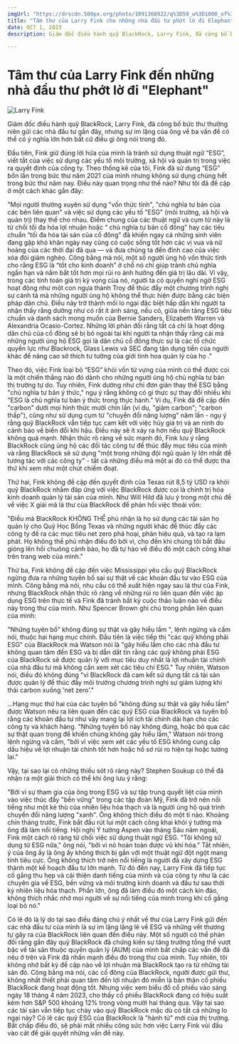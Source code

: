 ```yaml
---
imgUrl: "https://drscdn.500px.org/photo/1091368922/q%3D50_w%3D1000_of%3D1/v2?sig=51e374fe1af458e253fbaa56b3240e2a16fb9b14348e45cfb36b9c7f04d97859"
title: "Tâm thư của Larry Fink cho những nhà đầu tư phớt lờ đi Elephant "
date: OCT 1, 2023
description: Giám đốc điều hành quỹ BlackRock, Larry Fink, đã công bố bức thư thường niên gửi các nhà đầu tư gần đây, nhưng sự im lặng... 

---
```


# Tâm thư của Larry Fink đến những nhà đầu thư phớt lờ đi "Elephant"
<ProfileAuthorBlackRock/>
<Image
  src={`/img-cong-dong/tam-thu-larry-fink.png`}
  alt="Larry Fink"
  height={400}
  width={1200}
/>

Giám đốc điều hành quỹ BlackRock, Larry Fink, đã công bố bức thư thường niên gửi các nhà đầu tư gần đây, nhưng sự im lặng của ông về ba vấn đề có thể có ý nghĩa lớn hơn bất cứ điều gì ông nói trong đó. 

Đầu tiên, Fink giữ đúng lời hứa của mình là tránh sử dụng thuật ngữ “ESG”, viết tắt của việc sử dụng các yếu tố môi trường, xã hội và quản trị trong việc ra quyết định của công ty. Theo thống kê của tôi, Fink đã sử dụng “ESG” bốn lần trong bức thư năm 2021 của mình nhưng không sử dụng chúng hết trong bức thư năm nay. Điều này quan trọng như thế nào? Như tôi đã đề cập ở một cách khác gần đây:

"Mọi người thường xuyên sử dụng "vốn thức tỉnh", "chủ nghĩa tư bản của các bên liên quan" và việc sử dụng các yếu tố "ESG" (môi trường, xã hội và quản trị) thay thế cho nhau. Điểm chung của các thuật ngữ và cụm từ này là từ chối tối đa hóa lợi nhuận hoặc “ chủ nghĩa tư bản cổ đông” hay các tiêu chuẩn “tối đa hóa tài sản của cổ đông” đã khiến ngay cả những sinh viên đang gặp khó khăn ngày nay cũng có cuộc sống tốt hơn các vị vua và nữ hoàng của các thời đại đã qua — và đưa chúng ta đến đỉnh cao của việc xóa đói giảm nghèo. Công bằng mà nói, một số người ủng hộ vốn thức tỉnh cho rằng ESG là “tốt cho kinh doanh” ở chỗ nó chỉ giúp tránh chủ nghĩa ngắn hạn và nắm bắt tốt hơn mọi rủi ro ảnh hưởng đến giá trị lâu dài. Vì vậy, trong các tính toán giá trị kỳ vọng của nó, người ta có quyền nghi ngờ ESG hoạt động như một con ngựa thành Troy để thúc đẩy một chương trình nghị sự cánh tả mà những người ủng hộ không thể thực hiện được bằng các biện pháp dân chủ. Điều này trở thành mối lo ngại đặc biệt hấp dẫn khi người ta nhận thấy rằng dường như có rất ít ánh sáng, nếu có, giữa nền tảng ESG tiêu chuẩn và danh sách mong muốn của Bernie Sanders, Elizabeth Warren và Alexandria Ocasio-Cortez. Những lời phản đối rằng tất cả chỉ là hoạt động dân chủ của cổ đông sẽ bị bỏ ngoài tai khi người ta nhận thấy rằng cái mà những người ủng hộ ESG gọi là dân chủ cổ đông thực sự là các tổ chức quyền lực như Blackrock, Glass Lewis và SEC đang tận dụng tiền của người khác để nâng cao sở thích tư tưởng của giới tinh hoa quản lý của họ ."

Theo đó, việc Fink loại bỏ “ESG” khỏi vốn từ vựng của mình có thể được coi là một chiến thắng nào đó dành cho những người ủng hộ chủ nghĩa tư bản thị trường tự do. Tuy nhiên, Fink dường như chỉ đơn giản thay thế ESG bằng "chủ nghĩa tư bản ý thức," ngụ ý rằng không có gì thực sự thay đổi nhiều khi "ESG là chủ nghĩa tư bản ý thức trong thực hành." Ví dụ, Fink đã đề cập đến "carbon" dưới mọi hình thức mười chín lần (ví dụ, "giảm carbon"; "carbon thấp"), cũng như sử dụng cụm từ "chuyển đổi năng lượng" năm lần - ngụ ý rằng quỹ BlackRock vẫn tiếp tục cam kết với việc hủy giá trị và an ninh do cảnh báo về biến đổi khí hậu. Điều này sẽ ít xảy ra hơn nếu quỹ BlackRock không quá mạnh. Nhận thức rõ ràng về sức mạnh đó, Fink lưu ý rằng BlackRock cũng ủng hộ các đối tác công tư để thúc đẩy mục tiêu của mình và rằng BlackRock sẽ sử dụng "một trong những đội ngũ quản lý lớn nhất để tương tác với các công ty" - tất cả những điều mà một ai đó có thể được tha thứ khi xem như một chút chiếm đoạt.

Thứ hai, Fink không đề cập đến quyết định của Texas rút 8,5 tỷ USD ra khỏi quỹ BlackRock nhằm đáp ứng với việc BlackRock được coi là chính trị hóa kinh doanh quản lý tài sản của mình. Như Will Hild đã lưu ý trong một chủ đề về việc X giải mã lá thư của BlackRock để phản hồi việc thoái vốn:

"Điều mà BlackRock KHÔNG THỂ phủ nhận là họ sử dụng các tài sản họ quản lý cho Quỹ Học Bổng Texas và những người khác để thúc đẩy các công ty đề ra các mục tiêu net zero phá hoại, phản hiệu quả, và tạo ra lạm phát. Họ không thể phủ nhận điều đó bởi vì, cho đến khi chúng tôi bắt đầu gióng lên hồi chuông cảnh báo, họ đã tự hào về điều đó một cách công khai trên trang web của mình."

Thứ ba, Fink không đề cập đến việc Mississippi yêu cầu quỹ BlackRock ngừng đưa ra những tuyên bố sai sự thật về các khoản đầu tư vào ESG của mình. Công bằng mà nói, nhu cầu có thể xuất hiện ngay sau lá thư của Fink, nhưng BlackRock nhận thức rõ ràng về những rủi ro liên quan đến việc áp dụng ESG trên thực tế và Fink đã tránh bất kỳ cuộc thảo luận nào về điều này trong thư của mình. Như Spencer Brown ghi chú trong phần liên quan của mình:

"Những tuyên bố" không đúng sự thật và gây hiểu lầm ", lệnh ngừng và cấm nói, thuộc hai hạng mục chính. Đầu tiên là việc tiếp thị "các quỹ không phải ESG" của BlackRock mà Watson nói là "gây hiểu lầm cho các nhà đầu tư không quan tâm đến ESG và bị dẫn dắt tin rằng các quỹ không phải ESG của BlackRock sẽ được quản lý với mục tiêu duy nhất là lợi nhuận tài chính của nhà đầu tư mà không cần xem xét các tiêu chí ESG." Tuy nhiên, Watson nói, điều đó không đúng "vì BlackRock đã cam kết sử dụng tất cả tài sản được quản lý để thúc đẩy môi trường chương trình nghị sự giảm lượng khí thải carbon xuống 'net zero'."

...Hạng mục thứ hai của các tuyên bố "không đúng sự thật và gây hiểu lầm" được Watson nêu ra liên quan đến các quỹ ESG của BlackRock và tuyên bố rằng các khoản đầu tư như vậy mang lại lợi ích tài chính dài hạn cho các công ty và khách hàng. "Những tuyên bố này không đúng, hoặc bỏ qua các sự thật quan trọng để khiến chúng không gây hiểu lầm," Watson nói trong lệnh ngừng và cấm, "bởi vì việc xem xét các yếu tố ESG không cung cấp dấu hiệu về lợi nhuận tài chính tốt hơn hoặc hồ sơ rủi ro hiện tại hoặc tương lai." 

Vậy, tại sao lại có những thiếu sót rõ ràng này? Stephen Soukup có thể đã nhận ra một giải thích có thể khi ông lưu ý rằng:

"Bởi vì sự tham gia của ông trong ESG và sự tập trung quyết liệt của mình vào việc thúc đẩy "bền vững" trong các tập đoàn Mỹ, Fink đã trở nên nổi tiếng như một kẻ thù của nhiên liệu hóa thạch và là người ủng hộ quá trình chuyển đổi năng lượng "xanh". Ông không thích điều đó một tí nào. Khoảng chín tháng trước, Fink bắt đầu rút lui một cách công khai khỏi ý tưởng mà ông đã làm nổi tiếng. Hội nghị Ý tưởng Aspen vào tháng Sáu năm ngoái, Fink một cách rõ ràng từ chối việc sử dụng thuật ngữ ESG. "Tôi không sử dụng từ ESG nữa," ông nói, "bởi vì nó hoàn toàn được vũ khí hóa." Tất nhiên, ý của ông ấy là ông ấy không thích bị gắn với một thuật ngữ đột ngột mang tính tiêu cực. Ông không thích trở nên nổi tiếng là người đã xây dựng ESG thành một kế hoạch đầu tư lớn mạnh. Từ đó đến nay, Larry Fink đã tiếp tục cố gắng thu hẹp và cải thiện danh tiếng của mình và của công ty như là các chuyên gia về ESG, bền vững và môi trường kinh doanh và đầu tư sau thời kỳ nhiên liệu hóa thạch. Phần lớn, ông đã làm điều đó một cách kín đáo, không thích nhắc nhở mọi người về sự nổi tiếng của mình trong khi cố gắng loại bỏ nó."

Có lẽ đó là lý do tại sao điều đáng chú ý nhất về thư của Larry Fink gửi đến các nhà đầu tư của mình là sự im lặng lặng lẽ về ESG và những vết thương tự gây ra của BlackRock liên quan đến điều này. Một số người có thể phản đối rằng gần đây quỹ BlackRock đã chứng kiến ​​sự tăng trưởng tổng thể vượt bậc về tài sản thuộc quyền quản lý (AUM) của mình bất chấp các vấn đề đã nêu ở trên và Fink đã nhấn mạnh điều đó trong thư của mình. Tuy nhiên, tôi không nhớ bất kỳ đề cập nào về lợi nhuận mà BlackRock tạo ra từ những tài sản đó. Công bằng mà nói, các cổ đông của BlackRock, người được gửi thư, không nhất thiết phải quan tâm đến lợi nhuận đó miễn là bản thân cổ phiếu BlackRock đang hoạt động tốt.  Nhưng việc xem biểu đồ cổ phiếu vào sáng ngày 18 tháng 4 năm 2023, cho thấy cổ phiếu BlackRock đang có hiệu suất kém hơn S&P 500 khoảng 12% trong vòng mười hai tháng qua. Vậy tại sao các tài sản vẫn tiếp tục chảy vào quỹ BlackRock mặc dù có tất cả những lo ngại này? Có lẽ các quỹ ESG của BlackRock là "hành tử" mới của thị trường. Bất chấp điều đó, sẽ phải mất nhiều công sức hơn việc Larry Fink vùi đầu vào cát để giải quyết những vấn đề này.
